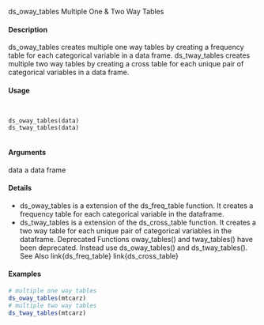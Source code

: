 
ds_oway_tables Multiple One & Two Way Tables

#### Description 
 
ds_oway_tables creates multiple one way tables by creating a frequency table for each categorical variable in a data frame. ds_tway_tables creates multiple two way tables by creating a cross table for each unique pair of categorical variables in a data frame.

#### Usage 
<pre><code>

ds_oway_tables(data)
ds_tway_tables(data)

</code></pre>
#### Arguments 
 
data a data frame

#### Details
* ds_oway_tables is a extension of the ds_freq_table function. It creates a frequency table for
each categorical variable in the dataframe. 
* ds_tway_tables is a extension of the ds_cross_table
function. It creates a two way table for each unique pair of categorical variables in the dataframe.
Deprecated Functions
oway_tables() and tway_tables() have been deprecated. Instead use ds_oway_tables() and
ds_tway_tables().
See Also
link{ds_freq_table} link{ds_cross_table}

#### Examples 
```r

# multiple one way tables
ds_oway_tables(mtcarz)
# multiple two way tables
ds_tway_tables(mtcarz)
```
